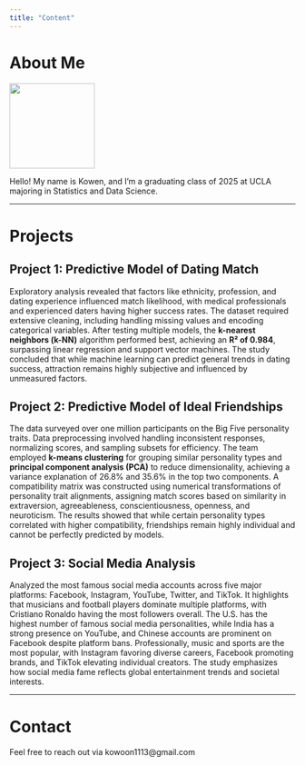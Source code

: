 ```yaml
---
title: "Content"
---
```


# About Me

![](profile.png){width="150px"}

Hello! My name is Kowen, and I'm a graduating class of 2025 at UCLA majoring in Statistics and Data Science.

------------------------------------------------------------------------

# Projects

## Project 1: Predictive Model of Dating Match

Exploratory analysis revealed that factors like ethnicity, profession, and dating experience influenced match likelihood, with medical professionals and experienced daters having higher success rates. The dataset required extensive cleaning, including handling missing values and encoding categorical variables. After testing multiple models, the **k-nearest neighbors (k-NN)** algorithm performed best, achieving an **R² of 0.984**, surpassing linear regression and support vector machines. The study concluded that while machine learning can predict general trends in dating success, attraction remains highly subjective and influenced by unmeasured factors.

## Project 2: Predictive Model of Ideal Friendships

The data surveyed over one million participants on the Big Five personality traits. Data preprocessing involved handling inconsistent responses, normalizing scores, and sampling subsets for efficiency. The team employed **k-means clustering** for grouping similar personality types and **principal component analysis (PCA)** to reduce dimensionality, achieving a variance explanation of 26.8% and 35.6% in the top two components. A compatibility matrix was constructed using numerical transformations of personality trait alignments, assigning match scores based on similarity in extraversion, agreeableness, conscientiousness, openness, and neuroticism. The results showed that while certain personality types correlated with higher compatibility, friendships remain highly individual and cannot be perfectly predicted by models.

## Project 3: Social Media Analysis 

Analyzed the most famous social media accounts across five major platforms: Facebook, Instagram, YouTube, Twitter, and TikTok. It highlights that musicians and football players dominate multiple platforms, with Cristiano Ronaldo having the most followers overall. The U.S. has the highest number of famous social media personalities, while India has a strong presence on YouTube, and Chinese accounts are prominent on Facebook despite platform bans. Professionally, music and sports are the most popular, with Instagram favoring diverse careers, Facebook promoting brands, and TikTok elevating individual creators. The study emphasizes how social media fame reflects global entertainment trends and societal interests.

------------------------------------------------------------------------

# Contact

Feel free to reach out via kowoon1113\@gmail.com
